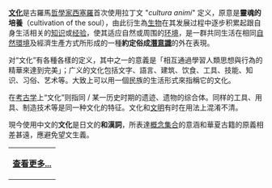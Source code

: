 '''[[文化|文化]]'''是古羅馬[[哲學家|哲學家]][[西塞羅|西塞羅]]首次使用拉丁文 "''cultura animi''" 定义，原意是'''靈魂的培養'''（cultivation of the soul），由此衍生為[[生物|生物]]在其发展过程中逐步积累起跟自身生活相关的[[知识|知识]]或[[经验|经验]]，使其适应自然或周围的[[环境|环境]]，是一群共同生活在相同[[自然環境|自然環境]]及經濟生產方式所形成的一種'''約定俗成[[潛意識|潛意識]]'''的外在表現。

对“文化”有各種各樣的定义，其中之一的意義是「相互通過學習人類思想與行為的精華來達到完美」；广义的文化包括文字、語言、建筑、饮食、工具、技能、知识、习俗、艺术等。大致上可以用一個民族的生活形式來指稱它的文化。

在[[考古学|考古学]]上“文化”则指同 / 某一历史时期的遗迹、遗物的综合体。同样的工具、用具、制造技术等是同一种文化的特征。文化和[[文明|文明]]有时在用法上混淆不清。

現今使用中文的'''文化'''是日文的'''和漢詞'''，所表達[[概念|概念]][[集合|集合]]的意涵和華夏古籍的原義相差甚遠，應避免望文生義。
{| width="100%" border="0" style="padding: 0; margin:0; background:transparent;"
| style="text-align:right;margin-right:10px;margin-bottom:-4px;" |'''[[文化|查看更多...]]'''
|}